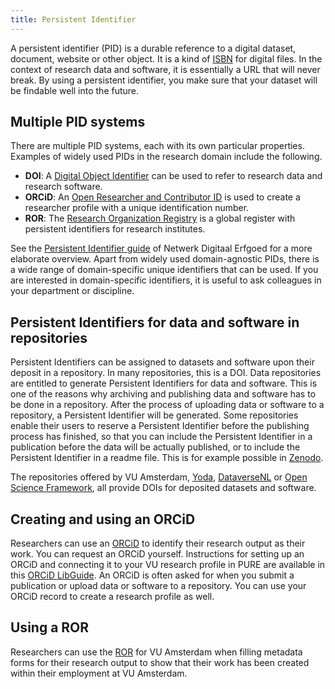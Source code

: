 ```yaml
---
title: Persistent Identifier
---
```


A persistent identifier (PID) is a durable reference to a digital dataset, document, website or other object. It is a kind of [ISBN](https://www.isbn.org/about_isbn_standard) for digital files. In the context of research data and software, it is essentially a URL that will never break. By using a persistent identifier, you make sure that your dataset will be findable well into the future. 

## Multiple PID systems

There are multiple PID systems, each with its own particular properties. Examples of widely used PIDs in the research domain include the following.

- **DOI**: A [Digital Object Identifier](https://www.doi.org/) can be used to refer to research data and research software.
- **ORCiD**: An [Open Researcher and Contributor ID](https://info.orcid.org/researchers/) is used to create a researcher profile with a unique identification number.
- **ROR**: The [Research Organization Registry](https://ror.org/) is a global register with persistent identifiers for research institutes. 

See the [Persistent Identifier guide](https://www.pidwijzer.nl/en/) of Netwerk Digitaal Erfgoed for a more elaborate overview. Apart from widely used domain-agnostic PIDs, there is a wide range of domain-specific unique identifiers that can be used. If you are interested in domain-specific identifiers, it is useful to ask colleagues in your department or discipline.

## Persistent Identifiers for data and software in repositories

Persistent Identifiers can be assigned to datasets and software upon their deposit in a repository. In many repositories, this is a DOI. Data repositories are entitled to generate Persistent Identifiers for data and software. This is one of the reasons why archiving and publishing data and software has to be done in a repository. After the process of uploading data or software to a repository, a Persistent Identifier will be generated. Some repositories enable their users to reserve a Persistent Identifier before the publishing process has finished, so that you can include the Persistent Identifier in a publication before the data will be actually published, or to include the Persistent Identifier in a readme file. This is for example possible in [Zenodo](https://zenodo.org/).

The repositories offered by VU Amsterdam, [Yoda](https://publication.yoda.vu.nl/), [DataverseNL](https://dataverse.nl/dataverse/vuamsterdam) or [Open Science Framework](https://osf.io/institutions/vua), all provide DOIs for deposited datasets and software.

## Creating and using an ORCiD

Researchers can use an [ORCiD](https://info.orcid.org/researchers/) to identify their research output as their work. You can request an ORCiD yourself. Instructions for setting up an ORCiD and connecting it to your VU research profile in PURE are available in this [ORCiD LibGuide](https://libguides.vu.nl/orcid). An ORCiD is often asked for when you submit a publication or upload data or software to a repository. You can use your ORCiD record to create a research profile as well.

## Using a ROR

Researchers can use the [ROR](https://ror.org/) for VU Amsterdam when filling metadata forms for their research output to show that their work has been created within their employment at VU Amsterdam.
